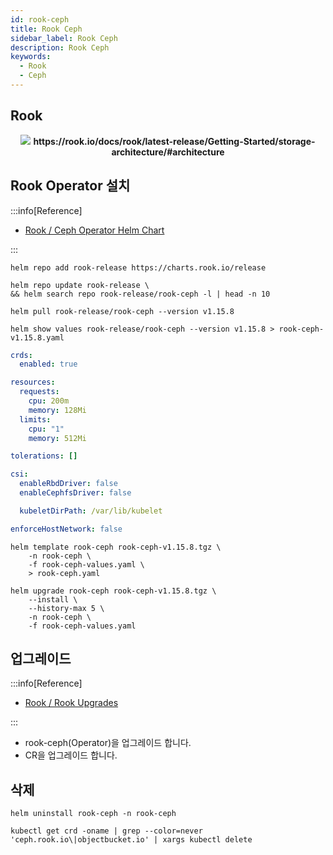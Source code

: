 ```yaml
---
id: rook-ceph
title: Rook Ceph
sidebar_label: Rook Ceph
description: Rook Ceph
keywords:
  - Rook
  - Ceph
---
```



## Rook

<center>
	<img src={useBaseUrl("img/mlops/storage/ceph/rook-ceph.png")} />
	<strong>https://rook.io/docs/rook/latest-release/Getting-Started/storage-architecture/#architecture</strong>
</center>

## Rook Operator 설치

:::info[Reference]

- [Rook / Ceph Operator Helm Chart](https://rook.io/docs/rook/latest-release/Helm-Charts/operator-chart/)

:::

```shell
helm repo add rook-release https://charts.rook.io/release
```

```shell
helm repo update rook-release \
&& helm search repo rook-release/rook-ceph -l | head -n 10
```

```shell
helm pull rook-release/rook-ceph --version v1.15.8
```

```shell
helm show values rook-release/rook-ceph --version v1.15.8 > rook-ceph-v1.15.8.yaml
```

```yaml title="rook-ceph-values.yaml"
crds:
  enabled: true

resources:
  requests:
    cpu: 200m
    memory: 128Mi
  limits:
    cpu: "1"
    memory: 512Mi

tolerations: []

csi:
  enableRbdDriver: false
  enableCephfsDriver: false

  kubeletDirPath: /var/lib/kubelet

enforceHostNetwork: false
```

```shell
helm template rook-ceph rook-ceph-v1.15.8.tgz \
    -n rook-ceph \
    -f rook-ceph-values.yaml \
    > rook-ceph.yaml
```

```shell
helm upgrade rook-ceph rook-ceph-v1.15.8.tgz \
    --install \
    --history-max 5 \
    -n rook-ceph \
    -f rook-ceph-values.yaml
```

## 업그레이드

:::info[Reference]

- [Rook / Rook Upgrades](https://rook.io/docs/rook/latest-release/Upgrade/rook-upgrade)

:::

- rook-ceph\(Operator\)을 업그레이드 합니다.
- CR을 업그레이드 합니다.

## 삭제

```shell
helm uninstall rook-ceph -n rook-ceph
```

```shell
kubectl get crd -oname | grep --color=never 'ceph.rook.io\|objectbucket.io' | xargs kubectl delete
```
